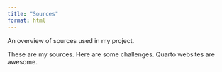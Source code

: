 ```yaml
---
title: "Sources"
format: html
---
```


An overview of sources used in my project.

These are my sources. Here are some challenges. Quarto websites are awesome.

